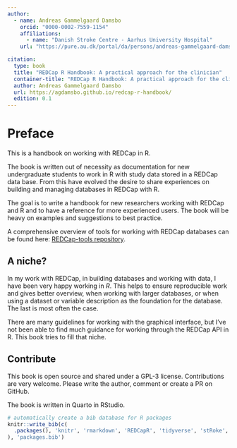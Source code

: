 ```yaml
---
author:
  - name: Andreas Gammelgaard Damsbo
    orcid: "0000-0002-7559-1154"
    affiliations:
      - name: "Danish Stroke Centre - Aarhus University Hospital"
    url: "https://pure.au.dk/portal/da/persons/andreas-gammelgaard-damsbo(e3c4afce-3eba-4456-8b8b-2fd90775c87a).html"

citation:
  type: book
  title: "REDCap R Handbook: A practical approach for the clinician"
  container-title: "REDCap R Handbook: A practical approach for the clinician"
  author: Andreas Gammelgaard Damsbo
  url: https://agdamsbo.github.io/redcap-r-handbook/
  edition: 0.1
---
```


# Preface {#sec-preface .unnumbered}

This is a handbook on working with REDCap in R.

The book is written out of necessity as documentation for new undergraduate students to work in R with study data stored in a REDCap data base. From this have evolved the desire to share experiences on building and managing databases in REDCap with R.

The goal is to write a handbook for new researchers working with REDCap and R and to have a reference for more experienced users. The book will be heavy on examples and suggestions to best practice.

A comprehensive overview of tools for working with REDCap databases can be found here: [REDCap-tools repository](https://redcap-tools.github.io/projects/).

## A niche? {#sec-a-niche .unnumbered}

In my work with REDCap, in building databases and working with data, I have been very happy working in *R*. This helps to ensure reproducible work and gives better overview, when working with larger databases, or when using a dataset or variable description as the foundation for the database. The last is most often the case.

There are many guidelines for working with the graphical interface, but I've not been able to find much guidance for working through the REDCap API in R. This book tries to fill that niche.

## Contribute {#sec-contribute .unnumbered}

This book is open source and shared under a GPL-3 license. Contributions are very welcome. Please write the author, comment or create a PR on GitHub.

The book is written in Quarto in RStudio.

```r
# automatically create a bib database for R packages
knitr::write_bib(c(
  .packages(), 'knitr', 'rmarkdown', 'REDCapR', 'tidyverse', 'stRoke', "REDCapRITS","keyring", "REDCapTidieR", "REDCapCAST"
), 'packages.bib')
```
